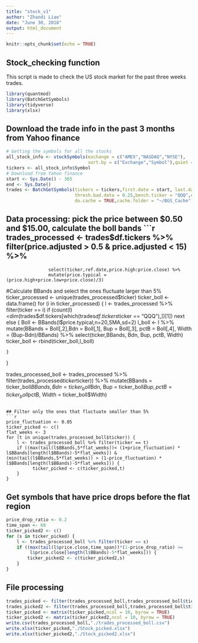 ```yaml
---
title: "stock_v1"
author: "Zhandi Liao"
date: "June 30, 2018"
output: html_document
---
```


```r
knitr::opts_chunk$set(echo = TRUE)
```

## Stock_checking function

This script is made to check the US stock market for the past three weeks trades. 

```r
library(quantmod)
library(BatchGetSymbols)
library(tidyverse)
library(xlsx)
```

## Download the trade info in the past 3 months from Yahoo finance

```r
# Getting the symbols for all the stocks
all_stock_info <- stockSymbols(exchange = c("AMEX","NASDAQ","NYSE"),
                               sort.by = c("Exchange","Symbol"),quiet = FALSE)
tickers <- all_stock_info$Symbol
# Download from Yahoo finance
start <- Sys.Date() - 365
end <- Sys.Date()
trades <- BatchGetSymbols(tickers = tickers,first.date = start, last.date = end, 
                          thresh.bad.data = 0.25,bench.ticker = "QQQ",do.complete.data = TRUE,
                          do.cache = TRUE,cache.folder = "~/BGS_Cache")
```

## Data processing: pick the price between $0.50 and $15.00, calculate the boll bands 
```r
trades_processed <- trades$df.tickers %>% filter(price.adjusted > 0.5 & price.adjusted < 15) %>%
                    select(ticker,ref.date,price.high:price.close) %>%
                    mutate(price.typical = (price.high+price.low+price.close)/3)
#Calculate BBands and select the ones fluctuate larger than 5%
ticker_processed <- unique(trades_processed$ticker)
ticker_boll <- data.frame()
for (i in ticker_processed) {
    l <- trades_processed %>% filter(ticker == i)
    if (count(l)<dim(trades$df.tickers[which(trades$df.tickers$ticker == "QQQ"),])[1]) next
    else {
      Boll <- BBands(l$price.typical,n=20,SMA,sd=2)
      l_boll <- l %>% mutate(BBands = Boll[,2],Bdn = Boll[,1], 
                             Bup = Boll[,3], pctB = Boll[,4],
                             Width = (Bup-Bdn)/BBands) %>%
                      select(ticker,BBands, Bdn, Bup, pctB, Width)
      ticker_boll <- rbind(ticker_boll,l_boll)
      
    }
}

trades_processed_boll <- trades_processed %>% 
                         filter(trades_processed$ticker %in% unique(ticker_boll$ticker)) %>%
                         mutate(BBands = ticker_boll$BBands, 
                                Bdn = ticker_boll$Bdn, 
                                Bup = ticker_boll$Bup,
                                pctB = ticker_boll$pctB,
                                Width = ticker_boll$Width)
```

## Filter only the ones that fluctuate smaller than 5%
```r
price_fluctuation <- 0.05
ticker_picked <- c()
flat_weeks <- 3
for (t in unique(trades_processed_boll$ticker)) {
    l <- trades_processed_boll %>% filter(ticker == t)
    if ((max(tail(l$BBands,5*flat_weeks))< (1+price_fluctuation) * l$BBands[length(l$BBands)-5*flat_weeks]) & (min(tail(l$BBands,5*flat_weeks)) > (1-price_fluctuation) * l$BBands[length(l$BBands)-5*flat_weeks])) {
          ticker_picked <- c(ticker_picked,t)
    }
}
```

## Get symbols that have price drops before the flat region
```r
price_drop_ratio <- 0.2
time_span <- 60
ticker_picked2 <- c()
for (s in ticker_picked) {
    l <- trades_processed_boll %>% filter(ticker == s)
    if ((max(tail(l$price.close,time_span))*(1-price_drop_ratio) >= 
         l$price.close[length(l$BBands)-5*flat_weeks])) {
        ticker_picked2 <- c(ticker_picked2,s)
    }
}
```
## File processing
```r
trades_picked <- filter(trades_processed_boll,trades_processed_boll$ticker %in% ticker_picked)
trades_picked2 <- filter(trades_processed_boll,trades_processed_boll$ticker %in% ticker_picked2)
ticker_picked <- matrix(ticker_picked,ncol = 10, byrow = TRUE)
ticker_picked2 <- matrix(ticker_picked2,ncol = 10, byrow = TRUE)
write.csv(trades_processed_boll,"./trades_processed_boll.csv")
write.xlsx(ticker_picked,"./Stock_picked.xlsx")
write.xlsx(ticker_picked2,"./Stock_picked2.xlsx")
```


